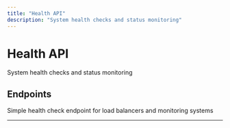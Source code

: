 ```yaml
---
title: "Health API"
description: "System health checks and status monitoring"
---
```


# Health API

System health checks and status monitoring

## Endpoints

<CardGroup cols={2}>
  <Card title="Load Balancer Health Check" icon="api" href="/api/endpoints/health/healthcontroller_getsimplehealth">
    Simple health check endpoint for load balancers and monitoring systems
  </Card>
</CardGroup>

---

<Snippet file="api-footer.mdx" />
